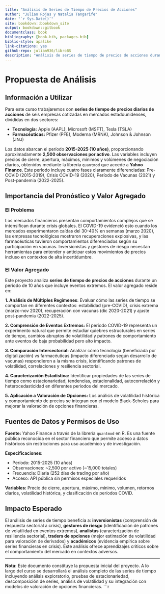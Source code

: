```yaml
---
title: "Análisis de Series de Tiempo de Precios de Acciones"
author: "Julian Rojas y Natalia Tangarife"
date: "`r Sys.Date()`"
site: bookdown::bookdown_site
output: bookdown::gitbook
documentclass: book
bibliography: [book.bib, packages.bib]
biblio-style: apalike
link-citations: yes
github-repo: julian936/libroBS
description: "Análisis de series de tiempo de precios de acciones durante el período COVID-19 y su integración con modelos de valoración de opciones financieras."
---
```


# Propuesta de Análisis {-}

## Información a Utilizar

Para este curso trabajaremos con **series de tiempo de precios diarios de acciones** de seis empresas cotizadas en mercados estadounidenses, divididas en dos sectores:

* **Tecnología:** Apple (AAPL), Microsoft (MSFT), Tesla (TSLA)
* **Farmacéuticas:** Pfizer (PFE), Moderna (MRNA), Johnson & Johnson (JNJ)

Los datos abarcan el período **2015-2025 (10 años)**, proporcionando aproximadamente **2,500 observaciones por activo**. Las variables incluyen precios de cierre, apertura, máximos, mínimos y volúmenes de negociación diarios, obtenidos mediante la librería `quantmod` que accede a **Yahoo Finance**. Este período incluye cuatro fases claramente diferenciadas: Pre-COVID (2015-2019), Crisis COVID-19 (2020), Período de Vacunas (2021) y Post-pandemia (2022-2025).

## Importancia del Pronóstico y Valor Agregado

### El Problema

Los mercados financieros presentan comportamientos complejos que se intensifican durante crisis globales. El COVID-19 evidenció esto cuando los mercados experimentaron caídas del 30-40% en semanas (marzo 2020), las empresas tecnológicas mostraron recuperaciones explosivas, y las farmacéuticas tuvieron comportamientos diferenciados según su participación en vacunas. Inversionistas y gestores de riesgo necesitan herramientas para entender y anticipar estos movimientos de precios incluso en contextos de alta incertidumbre.

### El Valor Agregado

Este proyecto analiza **series de tiempo de precios de acciones** durante un período de 10 años que incluye eventos extremos. El valor agregado reside en:

**1. Análisis de Múltiples Regímenes:** Evaluar cómo las series de tiempo se comportan en diferentes contextos: estabilidad (pre-COVID), crisis extrema (marzo-nov 2020), recuperación con vacunas (dic 2020-2021) y ajuste post-pandemia (2022-2025).

**2. Comprensión de Eventos Extremos:** El período COVID-19 representa un experimento natural que permite estudiar quiebres estructurales en series de tiempo, cambios abruptos de volatilidad y patrones de comportamiento ante eventos de baja probabilidad pero alto impacto.

**3. Comparación Intersectorial:** Analizar cómo tecnología (beneficiada por digitalización) vs farmacéuticas (impacto diferenciado según desarrollo de vacunas) respondieron a la misma crisis, identificando patrones de volatilidad, correlaciones y resiliencia sectorial.

**4. Caracterización Estadística:** Identificar propiedades de las series de tiempo como estacionariedad, tendencias, estacionalidad, autocorrelación y heterocedasticidad en diferentes períodos del mercado.

**5. Aplicación a Valoración de Opciones:** Los análisis de volatilidad histórica y comportamiento de precios se integran con el modelo Black-Scholes para mejorar la valoración de opciones financieras.

## Fuentes de Datos y Permisos de Uso

**Fuente:** Yahoo Finance a través de la librería `quantmod` en R. Es una fuente pública reconocida en el sector financiero que permite acceso a datos históricos sin restricciones para uso académico y de investigación.

**Especificaciones:**

- Período: 2015-2025 (10 años)
- Observaciones: ~2,500 por activo (~15,000 totales)
- Frecuencia: Diaria (252 días de trading por año)
- Acceso: API pública sin permisos especiales requeridos

**Variables:** Precio de cierre, apertura, máximo, mínimo, volumen, retornos diarios, volatilidad histórica, y clasificación de períodos COVID.

## Impacto Esperado

El análisis de series de tiempo beneficia a: **inversionistas** (comprensión de respuesta sectorial a crisis), **gestores de riesgo** (identificación de patrones de volatilidad en eventos extremos), **analistas** (caracterización de resiliencia sectorial), **traders de opciones** (mejor estimación de volatilidad para valoración de derivados) y **académicos** (evidencia empírica sobre series financieras en crisis). Este análisis ofrece aprendizajes críticos sobre el comportamiento del mercado en contextos adversos.

---

**Nota:** Este documento constituye la propuesta inicial del proyecto. A lo largo del curso se desarrollará el análisis completo de las series de tiempo incluyendo análisis exploratorio, pruebas de estacionariedad, descomposición de series, análisis de volatilidad y su integración con modelos de valoración de opciones financieras.
```r
